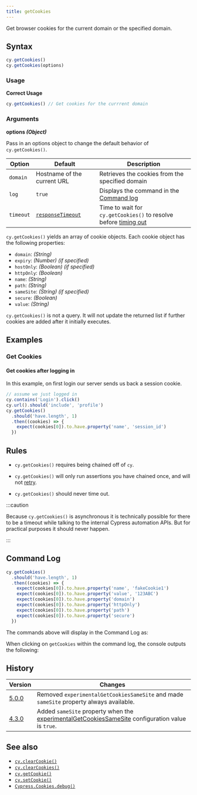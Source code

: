 ```yaml
---
title: getCookies
---
```


Get browser cookies for the current domain or the specified domain.

## Syntax

```javascript
cy.getCookies()
cy.getCookies(options)
```

### Usage

<Icon name="check-circle" color="green" /> **Correct Usage**

```javascript
cy.getCookies() // Get cookies for the currrent domain
```

### Arguments

<Icon name="angle-right" /> **options _(Object)_**

Pass in an options object to change the default behavior of `cy.getCookies()`.

| Option    | Default                                                     | Description                                                                         |
| --------- | ----------------------------------------------------------- | ----------------------------------------------------------------------------------- |
| `domain`  | Hostname of the current URL                                 | Retrieves the cookies from the specified domain                                     |
| `log`     | `true`                                                      | Displays the command in the [Command log](/app/core-concepts/open-mode#Command-Log) |
| `timeout` | [`responseTimeout`](/app/references/configuration#Timeouts) | Time to wait for `cy.getCookies()` to resolve before [timing out](#Timeouts)        |

<HeaderYields/>

`cy.getCookies()` yields an array of cookie objects. Each cookie object has the
following properties:

- `domain`: _(String)_
- `expiry`: _(Number)_ _(if specified)_
- `hostOnly`: _(Boolean)_ _(if specified)_
- `httpOnly`: _(Boolean)_
- `name`: _(String)_
- `path`: _(String)_
- `sameSite`: _(String)_ _(if specified)_
- `secure`: _(Boolean)_
- `value`: _(String)_

`cy.getCookies()` is not a query. It will not update the returned list if
further cookies are added after it initially executes.

## Examples

### Get Cookies

#### Get cookies after logging in

In this example, on first login our server sends us back a session cookie.

```javascript
// assume we just logged in
cy.contains('Login').click()
cy.url().should('include', 'profile')
cy.getCookies()
  .should('have.length', 1)
  .then((cookies) => {
    expect(cookies[0]).to.have.property('name', 'session_id')
  })
```

## Rules

<HeaderRequirements/>

- `cy.getCookies()` requires being chained off of `cy`.

<HeaderAssertions/>

- `cy.getCookies()` will only run assertions you have chained once, and will not
  [retry](/app/core-concepts/retry-ability).

<HeaderTimeouts/>

- `cy.getCookies()` should never time out.

:::caution

Because `cy.getCookies()` is asynchronous it is technically possible for there
to be a timeout while talking to the internal Cypress automation APIs. But for
practical purposes it should never happen.

:::

## Command Log

```javascript
cy.getCookies()
  .should('have.length', 1)
  .then((cookies) => {
    expect(cookies[0]).to.have.property('name', 'fakeCookie1')
    expect(cookies[0]).to.have.property('value', '123ABC')
    expect(cookies[0]).to.have.property('domain')
    expect(cookies[0]).to.have.property('httpOnly')
    expect(cookies[0]).to.have.property('path')
    expect(cookies[0]).to.have.property('secure')
  })
```

The commands above will display in the Command Log as:

<DocsImage
  src="/img/api/getcookies/get-browser-cookies-and-inspect-all-properties.png"
  alt="Command Log getcookies"
/>

When clicking on `getCookies` within the command log, the console outputs the
following:

<DocsImage
  src="/img/api/getcookies/test-application-cookies.png"
  alt="Console Log getcookies"
/>

## History

| Version                                  | Changes                                                                                                                                       |
| ---------------------------------------- | --------------------------------------------------------------------------------------------------------------------------------------------- |
| [5.0.0](/app/references/changelog#5-0-0) | Removed `experimentalGetCookiesSameSite` and made `sameSite` property always available.                                                       |
| [4.3.0](/app/references/changelog#4-3-0) | Added `sameSite` property when the [experimentalGetCookiesSameSite](/app/references/configuration#Experiments) configuration value is `true`. |

## See also

- [`cy.clearCookie()`](/api/commands/clearcookie)
- [`cy.clearCookies()`](/api/commands/clearcookies)
- [`cy.getCookie()`](/api/commands/getcookie)
- [`cy.setCookie()`](/api/commands/setcookie)
- [`Cypress.Cookies.debug()`](/api/cypress-api/cookies)
